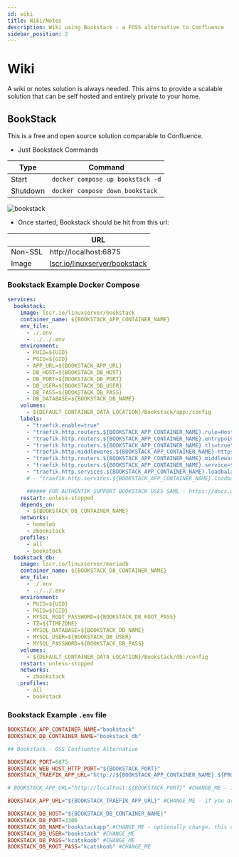 ```yaml
---
id: wiki
title: Wiki/Notes
description: Wiki using Bookstack - a FOSS alternative to Confluence
sidebar_position: 2
---
```


# Wiki

A wiki or notes solution is always needed. This aims to provide a scalable solution that can be self hosted and entirely private to your home.

## BookStack

This is a free and open source solution comparable to Confluence.

- Just Bookstack Commands

| Type     | Command                          |
| -------- | -------------------------------- |
| Start    | `docker compose up bookstack -d` |
| Shutdown | `docker compose down bookstack`  |

<img src="/Home-Media-Docker/img/bookstack.png" alt="bookstack" />

- Once started, Bookstack should be hit from this url:

|         | URL                                                                                   |
| ------- | ------------------------------------------------------------------------------------- |
| Non-SSL | http://localhost:6875                                                                 |
| Image   | [lscr.io/linuxserver/bookstack](https://docs.linuxserver.io/images/docker-bookstack/) |

### Bookstack Example Docker Compose

```yml
services:
  bookstack:
    image: lscr.io/linuxserver/bookstack
    container_name: ${BOOKSTACK_APP_CONTAINER_NAME}
    env_file:
      - ./.env
      - ../../.env
    environment:
      - PUID=${UID}
      - PGID=${GID}
      - APP_URL=${BOOKSTACK_APP_URL}
      - DB_HOST=${BOOKSTACK_DB_HOST}
      - DB_PORT=${BOOKSTACK_DB_PORT}
      - DB_USER=${BOOKSTACK_DB_USER}
      - DB_PASS=${BOOKSTACK_DB_PASS}
      - DB_DATABASE=${BOOKSTACK_DB_NAME}
    volumes:
      - ${DEFAULT_CONTAINER_DATA_LOCATION}/Bookstack/app:/config
    labels:
      - "traefik.enable=true"
      - "traefik.http.routers.${BOOKSTACK_APP_CONTAINER_NAME}.rule=Host(`${BOOKSTACK_APP_CONTAINER_NAME}.${PROJECT_HOSTNAME}`)"
      - "traefik.http.routers.${BOOKSTACK_APP_CONTAINER_NAME}.entrypoints=https"
      - "traefik.http.routers.${BOOKSTACK_APP_CONTAINER_NAME}.tls=true"
      - "traefik.http.middlewares.${BOOKSTACK_APP_CONTAINER_NAME}-https-redirect.redirectscheme.scheme=https"
      - "traefik.http.routers.${BOOKSTACK_APP_CONTAINER_NAME}.middlewares=${BOOKSTACK_APP_CONTAINER_NAME}-https-redirect"
      - "traefik.http.routers.${BOOKSTACK_APP_CONTAINER_NAME}.service=${BOOKSTACK_APP_CONTAINER_NAME}"
      - "traefik.http.services.${BOOKSTACK_APP_CONTAINER_NAME}.loadbalancer.server.port=80" # linuxserver image exposes port 80 and 443
      # - "traefik.http.services.${BOOKSTACK_APP_CONTAINER_NAME}.loadbalancer.server.url=http://${BOOKSTACK_APP_CONTAINER_NAME}:${BOOKSTACK_WEB_HOST_HTTP_PORT}" #komga in the url here is the service name which cannot be dynamic --- komga requires a url with a port in it for access

      ###### FOR AUTHENTIK SUPPORT BOOKSTACK USES SAML - https://docs.goauthentik.io/integrations/services/bookstack/
    restart: unless-stopped
    depends_on:
      - ${BOOKSTACK_DB_CONTAINER_NAME}
    networks:
      - homelab
      - zbookstack
    profiles:
      - all
      - bookstack
  bookstack_db:
    image: lscr.io/linuxserver/mariadb
    container_name: ${BOOKSTACK_DB_CONTAINER_NAME}
    env_file:
      - ./.env
      - ../../.env
    environment:
      - PUID=${UID}
      - PGID=${GID}
      - MYSQL_ROOT_PASSWORD=${BOOKSTACK_DB_ROOT_PASS}
      - TZ=${TIMEZONE}
      - MYSQL_DATABASE=${BOOKSTACK_DB_NAME}
      - MYSQL_USER=${BOOKSTACK_DB_USER}
      - MYSQL_PASSWORD=${BOOKSTACK_DB_PASS}
    volumes:
      - ${DEFAULT_CONTAINER_DATA_LOCATION}/Bookstack/db:/config
    restart: unless-stopped
    networks:
      - zbookstack
    profiles:
      - all
      - bookstack
```

### Bookstack Example `.env` file

```conf
BOOKSTACK_APP_CONTAINER_NAME="bookstack"
BOOKSTACK_DB_CONTAINER_NAME="bookstack_db"

## Bookstack - OSS Confluence Alternative

BOOKSTACK_PORT=6875
BOOKSTACK_WEB_HOST_HTTP_PORT="${BOOKSTACK_PORT}"
BOOKSTACK_TRAEFIK_APP_URL="http://${BOOKSTACK_APP_CONTAINER_NAME}.${PROJECT_HOSTNAME}" #CHANGE_ME - if you are hosting outside your local machine

# BOOKSTACK_APP_URL="http://localhost:${BOOKSTACK_PORT}" #CHANGE_ME - if you are hosting outside your local machine

BOOKSTACK_APP_URL="${BOOKSTACK_TRAEFIK_APP_URL}" #CHANGE_ME - if you are hosting outside your local machine

BOOKSTACK_DB_HOST="${BOOKSTACK_DB_CONTAINER_NAME}"
BOOKSTACK_DB_PORT=3306
BOOKSTACK_DB_NAME="bookstackapp" #CHANGE_ME - optionally change. this can stay
BOOKSTACK_DB_USER="bookstack" #CHANGE_ME
BOOKSTACK_DB_PASS="kcatskoob" #CHANGE_ME
BOOKSTACK_DB_ROOT_PASS="kcatskoob" #CHANGE_ME
```
